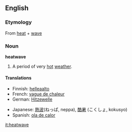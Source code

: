 ==English==
===Etymology===
{{wikipedia}}
From [[heat]] + [[wave]]

===Noun===
'''heatwave'''
#A period of very [[hot]] [[weather]].

====Translations====
{{top}}
*Finnish: [[helleaalto]]
*French: [[vague de chaleur]] {{f}}
*German: [[Hitzewelle]] {{f}}
{{mid}}
*Japanese: [[熱波]](ねっぱ, neppa), [[酷暑]] (こくしょ, kokusyo)
*Spanish: [[ola de calor]] {{f}}
{{bottom}}

[[it:heatwave]]